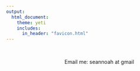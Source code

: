 ```yaml
---
output: 
  html_document:
    theme: yeti
    includes:
      in_header: "favicon.html" 
---
```

<br>
<center> Email me: seannoah at gmail